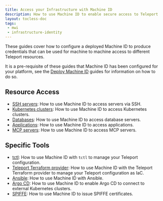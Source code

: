 ```yaml
---
title: Access your Infrastructure with Machine ID
description: How to use Machine ID to enable secure access to Teleport resources.
layout: tocless-doc
tags:
 - mwi
 - infrastructure-identity
---
```


These guides cover how to configure a deployed Machine ID to produce credentials
that can be used for machine to machine access to different Teleport resources.

It is a pre-requisite of these guides that Machine ID has been configured for
your platform, see the [Deploy Machine ID](../deployment/deployment.mdx) guides for information
on how to do so.

## Resource Access

- [SSH servers](ssh.mdx): How to use Machine ID to access servers via SSH.
- [Kubernetes clusters](kubernetes.mdx): How to use Machine ID to access Kubernetes clusters.
- [Databases](databases.mdx): How to use Machine ID to access database servers.
- [Applications](applications.mdx): How to use Machine ID to access applications.
- [MCP servers](mcp.mdx): How to use Machine ID to access MCP servers.

## Specific Tools

- [tctl](tctl.mdx): How to use Machine ID with `tctl` to manage your Teleport configuration.
- [Teleport Terraform provider](../../../zero-trust-access/infrastructure-as-code/terraform-provider/dedicated-server.mdx): How to use Machine ID with the Teleport Terraform provider to manage your Teleport configuration as IaC.
- [Ansible](ansible.mdx): How to use Machine ID with Ansible.
- [Argo CD](argocd.mdx): How to use Machine ID to enable Argo CD to connect to external Kubernetes clusters.
- [SPIFFE](../../workload-identity/getting-started.mdx): How to use Machine ID to issue SPIFFE certificates.
